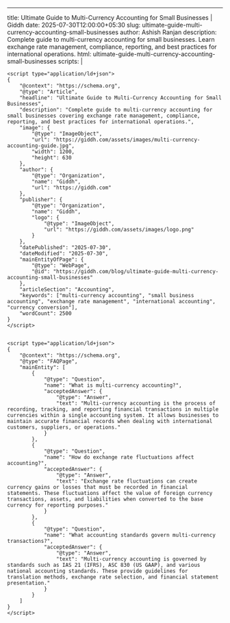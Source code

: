 ---

title: Ultimate Guide to Multi-Currency Accounting for Small Businesses | Giddh
date: 2025-07-30T12:00:00+05:30
slug: ultimate-guide-multi-currency-accounting-small-businesses
author: Ashish Ranjan
description: Complete guide to multi-currency accounting for small businesses. Learn exchange rate management, compliance, reporting, and best practices for international operations.
html: ultimate-guide-multi-currency-accounting-small-businesses
scripts: |

    <script type="application/ld+json">
    {
        "@context": "https://schema.org",
        "@type": "Article",
        "headline": "Ultimate Guide to Multi-Currency Accounting for Small Businesses",
        "description": "Complete guide to multi-currency accounting for small businesses covering exchange rate management, compliance, reporting, and best practices for international operations.",
        "image": {
            "@type": "ImageObject",
            "url": "https://giddh.com/assets/images/multi-currency-accounting-guide.jpg",
            "width": 1200,
            "height": 630
        },
        "author": {
            "@type": "Organization",
            "name": "Giddh",
            "url": "https://giddh.com"
        },
        "publisher": {
            "@type": "Organization",
            "name": "Giddh",
            "logo": {
                "@type": "ImageObject",
                "url": "https://giddh.com/assets/images/logo.png"
            }
        },
        "datePublished": "2025-07-30",
        "dateModified": "2025-07-30",
        "mainEntityOfPage": {
            "@type": "WebPage",
            "@id": "https://giddh.com/blog/ultimate-guide-multi-currency-accounting-small-businesses"
        },
        "articleSection": "Accounting",
        "keywords": ["multi-currency accounting", "small business accounting", "exchange rate management", "international accounting", "currency conversion"],
        "wordCount": 2500
    }
    </script>


    <script type="application/ld+json">
    {
        "@context": "https://schema.org",
        "@type": "FAQPage",
        "mainEntity": [
            {
                "@type": "Question",
                "name": "What is multi-currency accounting?",
                "acceptedAnswer": {
                    "@type": "Answer",
                    "text": "Multi-currency accounting is the process of recording, tracking, and reporting financial transactions in multiple currencies within a single accounting system. It allows businesses to maintain accurate financial records when dealing with international customers, suppliers, or operations."
                }
            },
            {
                "@type": "Question",
                "name": "How do exchange rate fluctuations affect accounting?",
                "acceptedAnswer": {
                    "@type": "Answer",
                    "text": "Exchange rate fluctuations can create currency gains or losses that must be recorded in financial statements. These fluctuations affect the value of foreign currency transactions, assets, and liabilities when converted to the base currency for reporting purposes."
                }
            },
            {
                "@type": "Question",
                "name": "What accounting standards govern multi-currency transactions?",
                "acceptedAnswer": {
                    "@type": "Answer",
                    "text": "Multi-currency accounting is governed by standards such as IAS 21 (IFRS), ASC 830 (US GAAP), and various national accounting standards. These provide guidelines for translation methods, exchange rate selection, and financial statement presentation."
                }
            }
        ]
    }
    </script>
